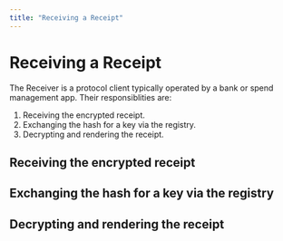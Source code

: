 ```yaml
---
title: "Receiving a Receipt"
---
```


# Receiving a Receipt

The Receiver is a protocol client typically operated by a bank or spend management app. Their responsiblities are:

1. Receiving the encrypted receipt.
2. Exchanging the hash for a key via the registry.
3. Decrypting and rendering the receipt.

## Receiving the encrypted receipt

## Exchanging the hash for a key via the registry

## Decrypting and rendering the receipt
